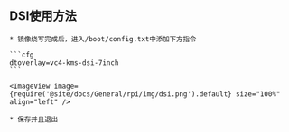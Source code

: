 

## DSI使用方法

    * 镜像烧写完成后，进入/boot/config.txt中添加下方指令

    ```cfg
    dtoverlay=vc4-kms-dsi-7inch
    ```

    <ImageView image={require('@site/docs/General/rpi/img/dsi.png').default} size="100%" align="left" />

    * 保存并且退出